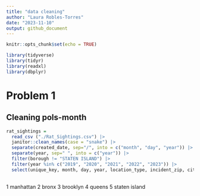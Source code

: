 ```yaml
---
title: "data cleaning"
author: "Laura Robles-Torres"
date: "2023-11-10"
output: github_document
---
```


```r
knitr::opts_chunk$set(echo = TRUE)
```

```r
library(tidyverse)
library(tidyr)
library(readxl)
library(dbplyr)
```

# Problem 1
## Cleaning pols-month

```r

rat_sightings = 
  read_csv ("./Rat_Sightings.csv") |>
  janitor::clean_names(case = "snake") |>
  separate(created_date, sep="/", into = c("month", "day", "year")) |> 
  separate(year, sep=" ", into = c("year")) |>
  filter(borough != "STATEN ISLAND") |> 
  filter(year %in% c("2019", "2020", "2021", "2022", "2023")) |>
  select(unique_key, month, day, year, location_type, incident_zip, city, borough, location)
  

```

1 manhattan
2 bronx
3 brooklyn
4 queens
5 staten island
